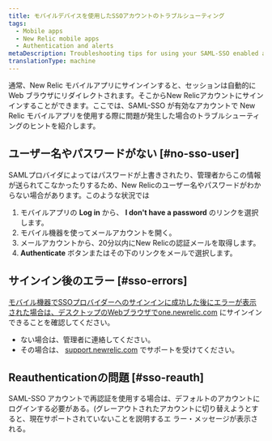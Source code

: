 ```yaml
---
title: モバイルデバイスを使用したSSOアカウントのトラブルシューティング
tags:
  - Mobile apps
  - New Relic mobile apps
  - Authentication and alerts
metaDescription: Troubleshooting tips for using your SAML-SSO enabled account with the New Relic mobile app.
translationType: machine
---
```


通常、New Relic モバイルアプリにサインインすると、セッションは自動的に Web ブラウザにリダイレクトされます。そこからNew Relicアカウントにサインインすることができます。ここでは、SAML-SSO が有効なアカウントで New Relic モバイルアプリを使用する際に問題が発生した場合のトラブルシューティングのヒントを紹介します。

## ユーザー名やパスワードがない [#no-sso-user]

SAMLプロバイダによってはパスワードが上書きされたり、管理者からこの情報が送られてこなかったりするため、New Relicのユーザー名やパスワードがわからない場合があります。このような状況では

1. モバイルアプリの **Log in** から、 **I don't have a password** のリンクを選択します。
2. モバイル機器を使ってメールアカウントを開く。
3. メールアカウントから、20分以内にNew Relicの認証メールを取得します。
4. **Authenticate** ボタンまたはその下のリンクをメールで選択します。

## サインイン後のエラー [#sso-errors]

[モバイル機器でSSOプロバイダーへのサインインに成功した後にエラーが表示された場合は、デスクトップのWebブラウザでone.newrelic.com](https://one.newrelic.com) にサインインできることを確認してください。

* ない場合は、管理者に連絡してください。
* その場合は、 [support.newrelic.com](https://support.newrelic.com) でサポートを受けてください。

## Reauthenticationの問題 [#sso-reauth]

SAML-SSO アカウントで再認証を使用する場合は、デフォルトのアカウントにログインする必要がある。(グレーアウトされたアカウントに切り替えようとすると、現在サポートされていないことを説明するエ ラー・メッセージが表示される。
